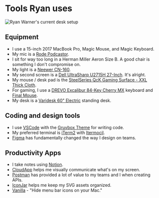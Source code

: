 # Tools Ryan uses

![Ryan Warner's current desk setup](/images/uses-desk.jpg)

## Equipment

- I use a 15-inch 2017 MacBook Pro, Magic Mouse, and Magic Keyboard.
- My mic is a [Rode Podcastor](http://www.rode.com/microphones/podcaster).
- I sit for way too long in a Herman Miller Aeron Size B. A good chair is something I don't compromise on.
- My light is a [Neewer CN-160](https://www.amazon.com/gp/product/B004TJ6JH6/ref=ppx_yo_dt_b_search_asin_title?ie=UTF8&psc=1).
- My second screen is a [Dell UltraSharp U2715H 27-Inch](https://www.amazon.com/gp/product/B00P0EQD1Q/ref=ppx_yo_dt_b_search_asin_title?ie=UTF8&psc=1). It's alright.
- My mouse / desk pad is the [SteelSeries QcK Gaming Surface - XXL Thick Cloth](https://www.amazon.com/gp/product/B00WAA2704/ref=ppx_yo_dt_b_search_asin_title?ie=UTF8&psc=1).
- For gaming, I use a [DREVO Excalibur 84-Key Cherry MX](https://www.amazon.com/gp/product/B01N6GBUQE/ref=ppx_yo_dt_b_search_asin_title?ie=UTF8&psc=1) keyboard and [Final Mouse](https://finalmouse.com/products/air-blue?variant=9835888050212).
- My desk is a [Varidesk 60" Electric](https://www.amazon.com/VARIDESK-Electric-Reclaimed-3-Button-Settings/dp/B079ZBGHYZ/ref=asc_df_B079ZBGHYZ/?tag=hyprod-20&linkCode=df0&hvadid=312159782595&hvpos=1o1&hvnetw=g&hvrand=12110749741322452766&hvpone=&hvptwo=&hvqmt=&hvdev=c&hvdvcmdl=&hvlocint=&hvlocphy=9003949&hvtargid=pla-568784689613&psc=1) standing desk.

## Coding and design tools

- I use [VSCode](visualstudio.com) with the [Gruvbox Theme](https://marketplace.visualstudio.com/items?itemName=tomphilbin.gruvbox-themes) for writing code.
- My preferred terminal is [iTerm2](https://iterm2.com/) with [Itermocil](https://github.com/TomAnthony/itermocil).
- [Figma](https://www.figma.com/) has fundamentally changed the way I design on teams.

## Productivity Apps

- I take notes using [Notion](https://www.notion.so/).
- [CloudApp](https://www.getcloudapp.com/) helps me visually communicate what's on my screen.
- [Postman](https://www.getpostman.com/) has provided a lot of value to my teams and I when creating APIs.
- [IconJar](https://geticonjar.com/) helps me keep my SVG assets organized.
- [Vanilla](https://matthewpalmer.net/vanilla/) - "Hide menu bar icons on your Mac."
